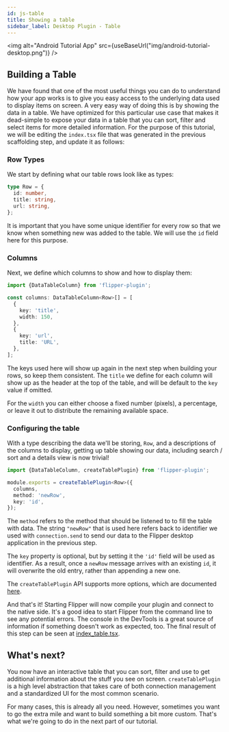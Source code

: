 ```yaml
---
id: js-table
title: Showing a table
sidebar_label: Desktop Plugin - Table
---
```


<img alt="Android Tutorial App" src={useBaseUrl("img/android-tutorial-desktop.png")} />

## Building a Table

We have found that one of the most useful things you can do to understand how your app works
is to give you easy access to the underlying data used to display items on screen. A very
easy way of doing this is by showing the data in a table. We have optimized for this
particular use case that makes it dead-simple to expose your data in a table that you
can sort, filter and select items for more detailed information.
For the purpose of this tutorial, we will be editing the `index.tsx` file that was generated in the previous scaffolding step, and update it as follows:

### Row Types

We start by defining what our table rows look like as types:

```typescript
type Row = {
  id: number,
  title: string,
  url: string,
};
```

It is important that you have some unique identifier for every row so
that we know when something new was added to the table. We will use the
`id` field here for this purpose.

### Columns

Next, we define which columns to show and how to display them:

```typescript
import {DataTableColumn} from 'flipper-plugin';

const columns: DataTableColumn<Row>[] = [
  {
    key: 'title',
    width: 150,
  },
  {
    key: 'url',
    title: 'URL',
  },
];
```

The keys used here will show up again in the next step when building
your rows, so keep them consistent. The `title` we define for each column will show up as the header at the top of the table, and will be default to the `key` value if omitted.

For the `width` you can either choose a fixed number (pixels), a percentage, or leave it out 
to distribute the remaining available space.

### Configuring the table

With a type describing the data we'll be storing, `Row`, and a descriptions of the columns to display, getting up table showing our data, including search / sort and a details view is now trivial!

```typescript
import {DataTableColumn, createTablePlugin} from 'flipper-plugin';

module.exports = createTablePlugin<Row>({
  columns,
  method: 'newRow',
  key: 'id',
});
```

The `method` refers to the method that should be listened to to fill the table with data. 
The string `"newRow"` that is used here refers back to identifier we used with `connection.send` to send our data to the Flipper desktop application in the previous step.

The `key` property is optional, but by setting it the `'id'` field will be used as identifier. As a result, once a `newRow` message arrives with an existing `id`, it will overwrite the old entry, rather than appending a new one.

The `createTablePlugin` API supports more options, which are documented [here](../extending/flipper-plugin#createtableplugin).

And that's it! Starting Flipper will now compile your
plugin and connect to the native side. It's a good
idea to start Flipper from the command line to see
any potential errors. The console in the DevTools
is a great source of information if something doesn't
work as expected, too.
The final result of this step can be seen at [index_table.tsx](https://github.com/facebook/flipper/blob/main/desktop/plugins/public/seamammals/src/index_table.tsx).

## What's next?

You now have an interactive table that you can sort,
filter and use to get additional information about
the stuff you see on screen.
`createTablePlugin` is a high level abstraction that takes care of both connection management and a standardized UI for the most common scenario. 

For many cases, this is already all you need. However,
sometimes you want to go the extra mile and want
to build something a bit more custom. That's what
we're going to do in the next part of our tutorial.

